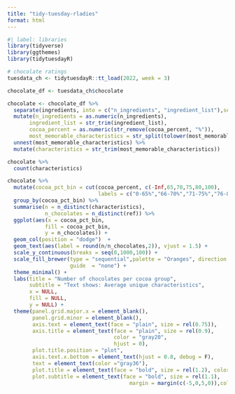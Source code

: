 ```yaml
---
title: "tidy-tuesday-rladies"
format: html
---
```


```r
#| label: libraries
library(tidyverse)
library(ggthemes)
library(tidytuesdayR)

# chocolate ratings
tuesdata_ch <- tidytuesdayR::tt_load(2022, week = 3)

chocolate_df <- tuesdata_ch$chocolate
```

```r
chocolate <- chocolate_df %>% 
  separate(ingredients, into = c("n_ingredients", "ingredient_list"),sep = "-") %>% 
  mutate(n_ingredients = as.numeric(n_ingredients),
       ingredient_list = str_trim(ingredient_list),
       cocoa_percent = as.numeric(str_remove(cocoa_percent, "%")),
       most_memorable_characteristics = str_split(tolower(most_memorable_characteristics),",")) %>% 
  unnest(most_memorable_characteristics) %>% 
  mutate(characteristics = str_trim(most_memorable_characteristics))

chocolate %>% 
  count(characteristics)

chocolate %>% 
  mutate(cocoa_pct_bin = cut(cocoa_percent, c(-Inf,65,70,75,80,100),
                             labels = c("0-65%","66-70%","71-75%","76-80%","81-100%"))) %>% 
  group_by(cocoa_pct_bin) %>% 
  summarise(n = n_distinct(characteristics),
            n_chocolates = n_distinct(ref)) %>% 
  ggplot(aes(x = cocoa_pct_bin,
            fill = cocoa_pct_bin,
            y = n_chocolates)) +
  geom_col(position = "dodge")  +
  geom_text(aes(label = round(n/n_chocolates,2)), vjust = 1.5) +
  scale_y_continuous(breaks = seq(0,1000,100)) + 
  scale_fill_brewer(type = "sequential",palette = "Oranges", direction = 1,
                    guide  = "none") + 
  theme_minimal() + 
  labs(title = "Number of chocolates per cocoa group",
       subtitle = "Text shows: Average unique characteristics",
       x = NULL,
       fill = NULL,
       y = NULL) +
  theme(panel.grid.major.x = element_blank(),
        panel.grid.minor = element_blank(),
        axis.text = element_text(face = "plain", size = rel(0.75)),
        axis.title = element_text(face = "plain", size = rel(0.9), 
                                  color = "gray20", 
                                  hjust = 0),
        plot.title.position = "plot",
        axis.text.x.bottom = element_text(hjust = 0.8, debug = F),
        text = element_text(color ="gray36"),
        plot.title = element_text(face = "bold", size = rel(1.2), color = "black"),
        plot.subtitle = element_text(face = "bold", size = rel(1.1),
                                       margin = margin(c(-5,0,5,0)),color = "gray20"))
```